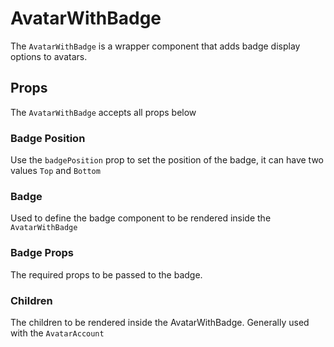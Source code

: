 

# AvatarWithBadge

The `AvatarWithBadge` is a wrapper component that adds badge display options to avatars.

<Canvas>
  <Story id="ui-components-component-library-avatar-with-badge-avatar-with-badge-stories-js--default-story" />
</Canvas>

## Props

The `AvatarWithBadge` accepts all props below 

<ArgsTable of={AvatarWithBadge} />

### Badge Position

Use the `badgePosition` prop to set the position of the badge, it can have two values `Top` and `Bottom`

<Canvas>
  <Story id="ui-components-component-library-avatar-with-badge-avatar-with-badge-stories-js--badge-position" />
</Canvas>

### Badge

Used to define the badge component to be rendered inside the `AvatarWithBadge`

### Badge Props

The required props to be passed to the badge.

### Children

The children to be rendered inside the AvatarWithBadge. Generally used with the `AvatarAccount`